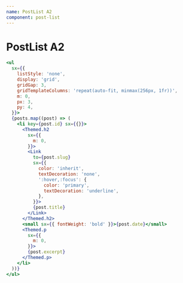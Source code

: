 ```yaml
---
name: PostList A2
component: post-list
---
```


# PostList A2

```jsx live
<ul
  sx={{
    listStyle: 'none',
    display: 'grid',
    gridGap: 3,
    gridTemplateColumns: 'repeat(auto-fit, minmax(256px, 1fr))',
    m: 0,
    px: 3,
    py: 4,
  }}>
  {posts.map((post) => (
    <li key={post.id} sx={{}}>
      <Themed.h2
        sx={{
          m: 0,
        }}>
        <Link
          to={post.slug}
          sx={{
            color: 'inherit',
            textDecoration: 'none',
            ':hover,:focus': {
              color: 'primary',
              textDecoration: 'underline',
            },
          }}>
          {post.title}
        </Link>
      </Themed.h2>
      <small sx={{ fontWeight: 'bold' }}>{post.date}</small>
      <Themed.p
        sx={{
          m: 0,
        }}>
        {post.excerpt}
      </Themed.p>
    </li>
  ))}
</ul>
```
